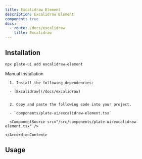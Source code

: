 ```yaml
---
title: Excalidraw Element
description: Excalidraw Element.
component: true
docs:
  - route: /docs/excalidraw
    title: Excalidraw
---
```


<ComponentExample src="/src/components/examples/PlaygroundDemo.tsx">
  <PlaygroundDemo id="excalidraw" />
</ComponentExample>

## Installation

```bash
npx plate-ui add excalidraw-element
```

<Accordion type="single" collapsible>
  <AccordionItem value="manual-installation">
    <AccordionTrigger>Manual Installation</AccordionTrigger>
    <AccordionContent>

      1. Install the following dependencies:

      - [Excalidraw](/docs/excalidraw)


      2. Copy and paste the following code into your project.

      - `components/plate-ui/excalidraw-element.tsx`

      <ComponentSource src="/src/components/plate-ui/excalidraw-element.tsx" />

    </AccordionContent>

  </AccordionItem>
</Accordion>

## Usage

```tsx

```

```tsx

```
